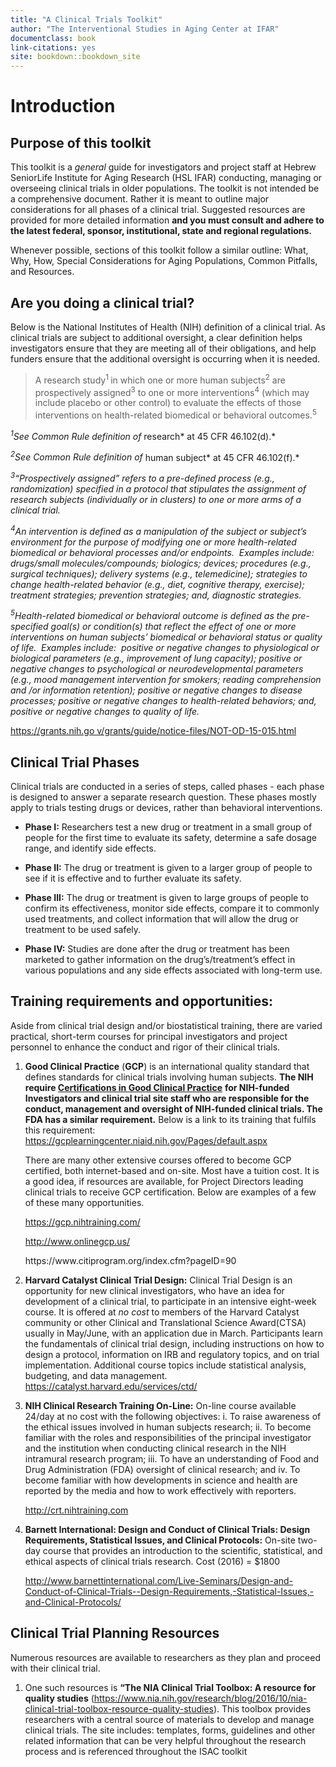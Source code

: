 ```yaml
--- 
title: "A Clinical Trials Toolkit"
author: "The Interventional Studies in Aging Center at IFAR"
documentclass: book
link-citations: yes
site: bookdown::bookdown_site
---
```


\clearpage 

# Introduction

## Purpose of this toolkit

This toolkit is a *general* guide for investigators and project staff at
Hebrew SeniorLife Institute for Aging Research (HSL IFAR) conducting,
managing or overseeing clinical trials in older populations. The toolkit
is not intended be a comprehensive document. Rather it is meant to
outline major considerations for all phases of a clinical trial.
Suggested resources are provided for more detailed information **and you
must consult and adhere to the latest federal, sponsor, institutional,
state and regional regulations.**

Whenever possible, sections of this toolkit follow a similar outline:
What, Why, How, Special Considerations for Aging Populations, Common
Pitfalls, and Resources.

## Are you doing a clinical trial?

Below is the National Institutes of Health (NIH) definition of a
clinical trial. As clinical trials are subject to additional oversight,
a clear definition helps investigators ensure that they are meeting all
of their obligations, and help funders ensure that the additional
oversight is occurring when it is needed.

> A research study^1 ^in which one or more human subjects^2^ are
prospectively assigned^3^ to one or more interventions^4^ (which may
include placebo or other control) to evaluate the effects of those
interventions on health-related biomedical or behavioral outcomes.^5^


*^1^See Common Rule definition of *research* at 45 CFR 46.102(d).*

*^2^See Common Rule definition of *human subject* at 45 CFR 46.102(f).*

*^3^“Prospectively assigned” refers to a pre-defined process (e.g., randomization) specified in a protocol that stipulates the assignment of research subjects (individually or in clusters) to one or more arms of a clinical trial.*

*^4^An intervention is defined as a manipulation of the subject or subject’s environment for the purpose of modifying one or more health-related biomedical or behavioral processes and/or endpoints.  Examples include:  drugs/small molecules/compounds; biologics; devices; procedures (e.g., surgical techniques); delivery systems (e.g., telemedicine); strategies to change health-related behavior (e.g., diet, cognitive therapy, exercise); treatment strategies; prevention strategies; and, diagnostic strategies.*

*^5^Health-related biomedical or behavioral outcome is defined as the pre-specified goal(s) or condition(s) that reflect the effect of one or more interventions on human subjects’ biomedical or behavioral status or quality of life.  Examples include:  positive or negative changes to physiological or biological parameters (e.g., improvement of lung capacity); positive or negative changes to psychological or neurodevelopmental parameters (e.g., mood management intervention for smokers; reading comprehension and /or information retention); positive or negative changes to disease processes; positive or negative changes to health-related behaviors; and, positive or negative changes to quality of life.*

[https://grants.nih.go v/grants/guide/notice-files/NOT-OD-15-015.html](https://grants.nih.go v/grants/guide/notice-files/NOT-OD-15-015.html)

## Clinical Trial Phases

Clinical trials are conducted in a series of steps, called phases - each
phase is designed to answer a separate research question. These phases
mostly apply to trials testing drugs or devices, rather than behavioral
interventions.

-   **Phase I:** Researchers test a new drug or treatment in a small
    group of people for the first time to evaluate its safety,
    determine a safe dosage range, and identify side effects.

-   **Phase II:** The drug or treatment is given to a larger group of
    people to see if it is effective and to further evaluate
    its safety.

-   **Phase III:** The drug or treatment is given to large groups of
    people to confirm its effectiveness, monitor side effects, compare
    it to commonly used treatments, and collect information that will
    allow the drug or treatment to be used safely.

-   **Phase IV:** Studies are done after the drug or treatment has been
    marketed to gather information on the drug's/treatment’s effect in
    various populations and any side effects associated with
    long-term use.

## Training requirements and opportunities: 
Aside from clinical trial design and/or biostatistical training, there are varied practical,
short-term courses for principal investigators and project personnel to
enhance the conduct and rigor of their clinical trials.

1.  **Good Clinical Practice** (**GCP**) is an international quality
    standard that defines standards for clinical trials involving
    human subjects. **The NIH require **[**Certifications in Good
    Clinical
    Practice**](http://grants.nih.gov/grants/guide/notice-files/NOT-OD-16-148.html#_ftn2)
    **for NIH-funded Investigators and clinical trial site staff who are
    responsible for the conduct, management and oversight of NIH-funded
    clinical trials. The FDA has a similar requirement.** Below is a
    link to its training that fulfils this requirement:
    <https://gcplearningcenter.niaid.nih.gov/Pages/default.aspx>

    There are many other extensive courses offered to become GCP
    certified, both internet-based and on-site. Most have a
    tuition cost. It is a good idea, if resources are available, for
    Project Directors leading clinical trials to receive
    GCP certification. Below are examples of a few of these
    many opportunities.

    <https://gcp.nihtraining.com/>

    <http://www.onlinegcp.us/>

    https://www.citiprogram.org/index.cfm?pageID=90

2.  **Harvard Catalyst Clinical Trial Design:** Clinical Trial Design is
    an opportunity for new clinical investigators, who have an idea for
    development of a clinical trial, to participate in an intensive
    eight-week course. It is offered at *no cost* to members of the
    Harvard Catalyst community or other Clinical and Translational
    Science Award(CTSA) usually in May/June, with an application due
    in March. Participants learn the fundamentals of clinical trial
    design, including instructions on how to design a protocol,
    information on IRB and regulatory topics, and on
    trial implementation. Additional course topics include statistical
    analysis, budgeting, and data management.
    <https://catalyst.harvard.edu/services/ctd/>

3.  **NIH Clinical Research Training On-Line:** On-line course available
    24/day at no cost with the following objectives: i. To raise
    awareness of the ethical issues involved in human subjects
    research; ii. To become familiar with the roles and responsibilities
    of the principal investigator and the institution when conducting
    clinical research in the NIH intramural research program; iii. To
    have an understanding of Food and Drug Administration (FDA)
    oversight of clinical research; and iv. To become familiar with how
    developments in science and health are reported by the media and how
    to work effectively with reporters.

    [http://crt.nihtraining.com](http://crt.nihtraining.com/)

4.  **Barnett International: Design and Conduct of Clinical Trials:
    Design Requirements, Statistical Issues, and Clinical Protocols:**
    On-site two-day course that provides an introduction to the
    scientific, statistical, and ethical aspects of clinical trials
    research. Cost (2016) = \$1800

    <http://www.barnettinternational.com/Live-Seminars/Design-and-Conduct-of-Clinical-Trials--Design-Requirements,-Statistical-Issues,-and-Clinical-Protocols/>

## Clinical Trial Planning Resources

Numerous resources are available to researchers as they plan and proceed
with their clinical trial.

1.  One such resources is **“The NIA Clinical Trial Toolbox: A resource
    for quality studies**
    (<https://www.nia.nih.gov/research/blog/2016/10/nia-clinical-trial-toolbox-resource-quality-studies>).
    This toolbox provides researchers with a central source of materials
    to develop and manage clinical trials. The site includes: templates,
    forms, guidelines and other related information that can be very
    helpful throughout the research process and is referenced throughout
    the ISAC toolkit
